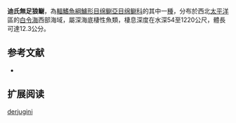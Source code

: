 {{Speciesbox
| name = 迪氏無足狼鳚
| image = 
| status = NE
| status_system = IUCN3.1
| genus = Lycodapus
| species = derjugini
| authority = [[Andriashev|Andriashev]], 1935
| synonyms = 
}}

'''迪氏無足狼鳚'''，為[[輻鰭魚綱|輻鰭魚綱]][[鱸形目|鱸形目]][[绵鳚亞目|绵鳚亞目]][[绵鳚科|绵鳚科]]的其中一[[種|種]]，分布於西北[[太平洋|太平洋]]區的[[白令海|白令海]]西部海域，屬深海底棲性魚類，棲息深度在水深54至1220公尺，體長可達12.3公分。

==参考文献==
*{{FishBase_species|genus=Lycodapus|species=derjugini|year=2011|month=12}}

== 扩展阅读 ==
{{refbegin}}
{{wikispecies-inline|Lycodapus derjugini|迪氏無足狼鳚}}
{{refend}}
{{Taxonbar|from=Q1099338}}

[[Category:无足狼鳚属|derjugini]]


{{鱸形目小作品}}